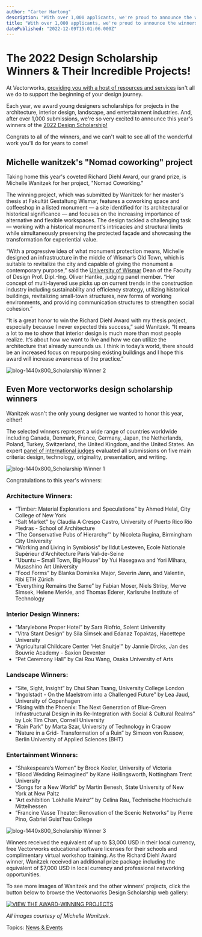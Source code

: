 ```yaml
---
author: "Carter Hartong"
description: "With over 1,000 applicants, we're proud to announce the winners of our 2022 scholarship, including Michelle Wanitzek, winner of the Richard Diehl Award. "
title: "With over 1,000 applicants, we're proud to announce the winners of our 2022 scholarship, including Michelle Wanitzek, winner of the Richard Diehl Award. " 
datePublished: "2022-12-09T15:01:06.000Z"
---
```

# The 2022 Design Scholarship Winners & Their Incredible Projects!

At Vectorworks, [providing you with a host of resources and services](../../../net/vectorworks/blog/what-can-design-students-get-from-vectorworks.html) isn't all we do to support the beginning of your design journey.

Each year, we award young designers scholarships for projects in the architecture, interior design, landscape, and entertainment industries. And, after over 1,000 submissions, we're so very excited to announce this year's winners of the [2022 Design Scholarship!](https://www.vectorworks.net/scholarship/winners)

Congrats to all of the winners, and we can't wait to see all of the wonderful work you'll do for years to come!

## Michelle wanitzek's "Nomad coworking" project

Taking home this year's coveted Richard Diehl Award, our grand prize, is Michelle Wanitzek for her project, "Nomad Coworking."

The winning project, which was submitted by Wanitzek for her master's thesis at Fakultät Gestaltung Wismar, features a coworking space and coffeeshop in a listed monument — a site identified for its architectural or historical significance — and focuses on the increasing importance of alternative and flexible workspaces. The design tackled a challenging task — working with a historical monument's intricacies and structural limits while simultaneously preserving the protected façade and showcasing the transformation for experiential value.

“With a progressive idea of what monument protection means, Michelle designed an infrastructure in the middle of Wismar’s Old Town, which is suitable to revitalize the city and capable of giving the monument a contemporary purpose,” said the [University of Wismar](https://www.hs-wismar.de/) Dean of the Faculty of Design Prof. Dipl.-Ing. Oliver Hantke, judging panel member. “Her concept of multi-layered use picks up on current trends in the construction industry including sustainability and efficiency strategy, utilizing historical buildings, revitalizing small-town structures, new forms of working environments, and providing communication structures to strengthen social cohesion.”

“It is a great honor to win the Richard Diehl Award with my thesis project, especially because I never expected this success,” said Wanitzek. “It means a lot to me to show that interior design is much more than most people realize. It’s about how we want to live and how we can utilize the architecture that already surrounds us. I think in today’s world, there should be an increased focus on repurposing existing buildings and I hope this award will increase awareness of the practice.”

![blog-1440x800_Scholarship Winner 2](https://blog.vectorworks.net/hs-fs/hubfs/Blog%20Images/221207_Scholarship%20Winners%20Blog/blog-1440x800_Scholarship%20Winner%202.png?width=1440&height=800&name=blog-1440x800_Scholarship%20Winner%202.png)

## Even More vectorworks design scholarship winners

Wanitzek wasn't the only young designer we wanted to honor this year, either! 

The selected winners represent a wide range of countries worldwide including Canada, Denmark, France, Germany, Japan, the Netherlands, Poland, Turkey, Switzerland, the United Kingdom, and the United States. An expert [panel of international judges](https://www.vectorworks.net/scholarship/judges?utm%5Fmedium=pr&utm%5Fsource=coverage&utm%5Fcampaign=scholarship&utm%5Fcontent=1222-design-scholarship-winners) evaluated all submissions on five main criteria: design, technology, originality, presentation, and writing.

![blog-1440x800_Scholarship Winner 1](https://blog.vectorworks.net/hs-fs/hubfs/Blog%20Images/221207_Scholarship%20Winners%20Blog/blog-1440x800_Scholarship%20Winner%201.png?width=1440&height=800&name=blog-1440x800_Scholarship%20Winner%201.png)

Congratulations to this year's winners:

### **Architecture Winners**:

* “Timber: Material Explorations and Speculations” by Ahmed Helal, City College of New York
* “Salt Market” by Claudia A Crespo Castro, University of Puerto Rico Río Piedras - School of Architecture
* “The Conservative Pubs of Hierarchy”’ by Nicoleta Rugina, Birmingham City University
* “Working and Living in Symbiosis“ by Ildut Lesteven, Ecole Nationale Supérieur d'Architecture Paris Val-de-Seine
* “Ubuntu – Small Town, Big House” by Yui Hasegawa and Yori Mihara, Musashino Art University
* “Food Forms” by Blanka Dominika Major, Severin Jann, and Valentin, Ribi ETH Zürich
* “Everything Remains the Same” by Fabian Moser, Niels Striby, Merve Simsek, Helene Merkle, and Thomas Ederer, Karlsruhe Institute of Technology

### **Interior Design Winners**:

* “Marylebone Proper Hotel” by Sara Riofrio, Solent University
* “Vitra Stant Design” by Sila Simsek and Edanaz Topaktaş, Hacettepe University
* “Agricultural Childcare Center 'Het Snuitje'” by Jannie Dircks, Jan des Bouvrie Academy - Saxion Deventer
* “Pet Ceremony Hall” by Cai Rou Wang, Osaka University of Arts

### **Landscape Winners**:

* “Site, Sight, Insight” by Chui Shan Tsang, University College London
* “Ingolstadt - On the Maelstrom into a Challenged Future” by Lea Jaud, University of Copenhagen
* “Rising with the Phoenix: The Next Generation of Blue-Green Infrastructural Design in its Re-Integration with Social & Cultural Realms” by Lok Tim Chan, Cornell University
* “Rain Park” by Marta Szar, University of Technology in Cracow
* “Nature in a Grid- Transformation of a Ruin” by Simeon von Russow, Berlin University of Applied Sciences (BHT)

### **Entertainment Winners**: 

* “Shakespeare’s Women” by Brock Keeler, University of Victoria
* “Blood Wedding Reimagined” by Kane Hollingsworth, Nottingham Trent University
* “Songs for a New World” by Martin Benesh, State University of New York at New Paltz
* “Art exhibition ‘Lokhalle Mainz’” by Celina Rau, Technische Hochschule Mittelhessen
* “Francine Vasse Theater: Renovation of the Scenic Networks” by Pierre Pino, Gabriel Guist'hau College

![blog-1440x800_Scholarship Winner 3](https://blog.vectorworks.net/hs-fs/hubfs/Blog%20Images/221207_Scholarship%20Winners%20Blog/blog-1440x800_Scholarship%20Winner%203.png?width=1440&height=800&name=blog-1440x800_Scholarship%20Winner%203.png)

Winners received the equivalent of up to $3,000 USD in their local currency, free Vectorworks educational software licenses for their schools and complimentary virtual workshop training. As the Richard Diehl Award winner, Wanitzek received an additional prize package including the equivalent of $7,000 USD in local currency and professional networking opportunities.

To see more images of Wanitzek and the other winners' projects, click the button below to browse the Vectorworks Design Scholarship web gallery: 

[![VIEW THE AWARD-WINNING PROJECTS](https://no-cache.hubspot.com/cta/default/3018241/4e4316d2-b93b-47c1-8720-9a2ee27d72ac.png)](https://cta-redirect.hubspot.com/cta/redirect/3018241/4e4316d2-b93b-47c1-8720-9a2ee27d72ac) 

_All images courtesy of Michelle Wanitzek._ 

 Topics: [News & Events](https://blog.vectorworks.net/topic/news-events) 

 